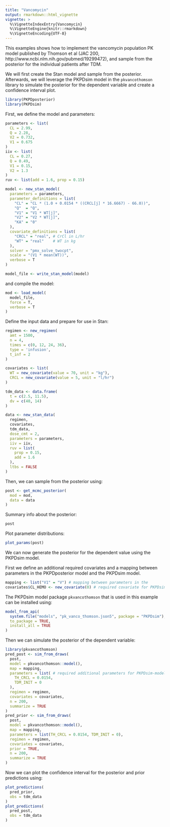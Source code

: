 ```yaml
---
title: "Vancomycin"
output: rmarkdown::html_vignette
vignette: >
  %\VignetteIndexEntry{Vancomycin}
  %\VignetteEngine{knitr::rmarkdown}
  %\VignetteEncoding{UTF-8}
---
```

  
This examples shows how to implement the vancomycin population PK model published by Thomson et al (JAC 200, http://www.ncbi.nlm.nih.gov/pubmed/19299472), and sample from the posterior for the individual patients after TDM.

We will first create the Stan model and sample from the posterior. Afterwards, we will
leverage the PKPDsim model in the `pkvancothomson` library to simulate the posterior
for the dependent variable and create a confidence interval plot.

```r
library(PKPDposterior)
library(PKPDsim)
```

First, we define the model and parameters:

```r
parameters <- list(
  CL = 2.99, 
  Q = 2.28, 
  V2 = 0.732, 
  V1 = 0.675
)
iiv <- list(
  CL = 0.27,
  Q = 0.49, 
  V1 = 0.15, 
  V2 = 1.3
)
ruv <- list(add = 1.6, prop = 0.15)

model <- new_stan_model(
  parameters = parameters,
  parameter_definitions = list(
    "CL" = "CL * (1.0 + 0.0154 * ((CRCL[j] * 16.6667) - 66.0))",
    "Q"  = "Q",
    "V1" = "V1 * WT[j]",
    "V2" = "V2 * WT[j]",
    "KA" = "0" 
  ),
  covariate_definitions = list(
    "CRCL" = "real", # CrCl in L/hr
    "WT" = "real"    # WT in kg
  ),
  solver = "pmx_solve_twocpt",
  scale = "(V1 * mean(WT))",
  verbose = T
)

model_file <- write_stan_model(model)
```

and compile the model:

```r
mod <- load_model(
  model_file, 
  force = T,
  verbose = T
)
```

Define the input data and prepare for use in Stan:

```r
regimen <- new_regimen(
  amt = 1500, 
  n = 4, 
  times = c(0, 12, 24, 36), 
  type = 'infusion',
  t_inf = 2
)

covariates <- list(
  WT = new_covariate(value = 70, unit = "kg"),
  CRCL = new_covariate(value = 5, unit = "l/hr")
)

tdm_data <- data.frame(
  t = c(2.5, 11.5), 
  dv = c(40, 14)
)

data <- new_stan_data(
  regimen,
  covariates, 
  tdm_data,
  dose_cmt = 2,
  parameters = parameters,
  iiv = iiv,
  ruv = list(
    prop = 0.15,
    add = 1.6
  ),
  ltbs = FALSE
)
```

Then, we can sample from the posterior using:

```r
post <- get_mcmc_posterior(
  mod = mod,
  data = data
)
```

Summary info about the posterior:

```r
post
```

Plot parameter distributions:

```r
plot_params(post)
```

We can now generate the posterior for the dependent value using the PKPDsim model.

First we define an additional required covariates and a mapping between parameters
in the PKPDposterior model and the PKPDsim model.

```r
mapping <- list("V1" = "V") # mapping between parameters in the 
covariates$CL_HEMO <- new_covariate(0) # required covariate for PKPDsim model
```

The PKPDsim model package `pkvancothomson` that is used in this example can be 
installed using:

```r
model_from_api(
  system.file("models", "pk_vanco_thomson.json5", package = "PKPDsim"),
  to_package = TRUE,
  install_all = TRUE
)
```

Then we can simulate the posterior of the dependent variable: 

```r
library(pkvancothomson)
pred_post <- sim_from_draws(
  post, 
  model = pkvancothomson::model(),
  map = mapping,
  parameters = list( # required additional parameters for PKPDsim-model
    TH_CRCL = 0.0154, 
    TDM_INIT = 0
  ),
  regimen = regimen,
  covariates = covariates,
  n = 200,
  summarize = TRUE
)
pred_prior <- sim_from_draws(
  post, 
  model = pkvancothomson::model(), 
  map = mapping,
  parameters = list(TH_CRCL = 0.0154, TDM_INIT = 0),
  regimen = regimen,
  covariates = covariates,
  prior = TRUE,
  n = 200,
  summarize = TRUE
)
```

Now we can plot the confidence interval for the posterior and prior predictions using:

```r
plot_predictions(
  pred_prior, 
  obs = tdm_data
)
plot_predictions(
  pred_post, 
  obs = tdm_data
)
```

